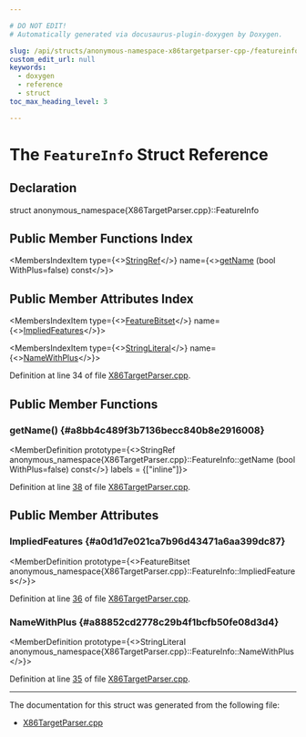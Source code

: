 ```yaml
---

# DO NOT EDIT!
# Automatically generated via docusaurus-plugin-doxygen by Doxygen.

slug: /api/structs/anonymous-namespace-x86targetparser-cpp-/featureinfo
custom_edit_url: null
keywords:
  - doxygen
  - reference
  - struct
toc_max_heading_level: 3

---
```





# The `FeatureInfo` Struct Reference

<DoxygenPage pluginConfig={pluginConfig}>



## Declaration

<CodeBlock>struct anonymous_namespace{X86TargetParser.cpp}::FeatureInfo</CodeBlock>

## Public Member Functions Index

<MembersIndex>

<MembersIndexItem
  type={<><a href="/docs/api/classes/llvm/stringref">StringRef</a></>}
  name={<><a href="#a8bb4c489f3b7136becc840b8e2916008">getName</a> (bool WithPlus=false) const</>}>
</MembersIndexItem>

</MembersIndex>

## Public Member Attributes Index

<MembersIndex>

<MembersIndexItem
  type={<><a href="/docs/api/namespaces/anonymous-x86targetparser-cpp-/#a7a59864044a6193b1f7e46d549d03f8e">FeatureBitset</a></>}
  name={<><a href="#a0d1d7e021ca7b96d43471a6aa399dc87">ImpliedFeatures</a></>}>
</MembersIndexItem>

<MembersIndexItem
  type={<><a href="/docs/api/classes/llvm/stringliteral">StringLiteral</a></>}
  name={<><a href="#a88852cd2778c29b4f1bcfb50fe08d3d4">NameWithPlus</a></>}>
</MembersIndexItem>

</MembersIndex>


Definition at line 34 of file <a href="/docs/api/files/lib/lib/targetparser/x86targetparser-cpp">X86TargetParser.cpp</a>.

<SectionDefinition>

## Public Member Functions

### getName() {#a8bb4c489f3b7136becc840b8e2916008}

<MemberDefinition
  prototype={<>StringRef anonymous&#95;namespace&#123;X86TargetParser.cpp&#125;::FeatureInfo::getName (bool WithPlus=false) const</>}
  labels = {["inline"]}>

Definition at line <a href="/docs/api/files/lib/lib/targetparser/x86targetparser-cpp/#l00038">38</a> of file <a href="/docs/api/files/lib/lib/targetparser/x86targetparser-cpp">X86TargetParser.cpp</a>.
</MemberDefinition>

</SectionDefinition>

<SectionDefinition>

## Public Member Attributes

### ImpliedFeatures {#a0d1d7e021ca7b96d43471a6aa399dc87}

<MemberDefinition
  prototype={<>FeatureBitset anonymous&#95;namespace&#123;X86TargetParser.cpp&#125;::FeatureInfo::ImpliedFeatures</>}>

Definition at line <a href="/docs/api/files/lib/lib/targetparser/x86targetparser-cpp/#l00036">36</a> of file <a href="/docs/api/files/lib/lib/targetparser/x86targetparser-cpp">X86TargetParser.cpp</a>.
</MemberDefinition>

### NameWithPlus {#a88852cd2778c29b4f1bcfb50fe08d3d4}

<MemberDefinition
  prototype={<>StringLiteral anonymous&#95;namespace&#123;X86TargetParser.cpp&#125;::FeatureInfo::NameWithPlus</>}>

Definition at line <a href="/docs/api/files/lib/lib/targetparser/x86targetparser-cpp/#l00035">35</a> of file <a href="/docs/api/files/lib/lib/targetparser/x86targetparser-cpp">X86TargetParser.cpp</a>.
</MemberDefinition>

</SectionDefinition>

<hr/>

The documentation for this struct was generated from the following file:

<ul>
<li><a href="/docs/api/files/lib/lib/targetparser/x86targetparser-cpp">X86TargetParser.cpp</a></li>
</ul>

</DoxygenPage>
